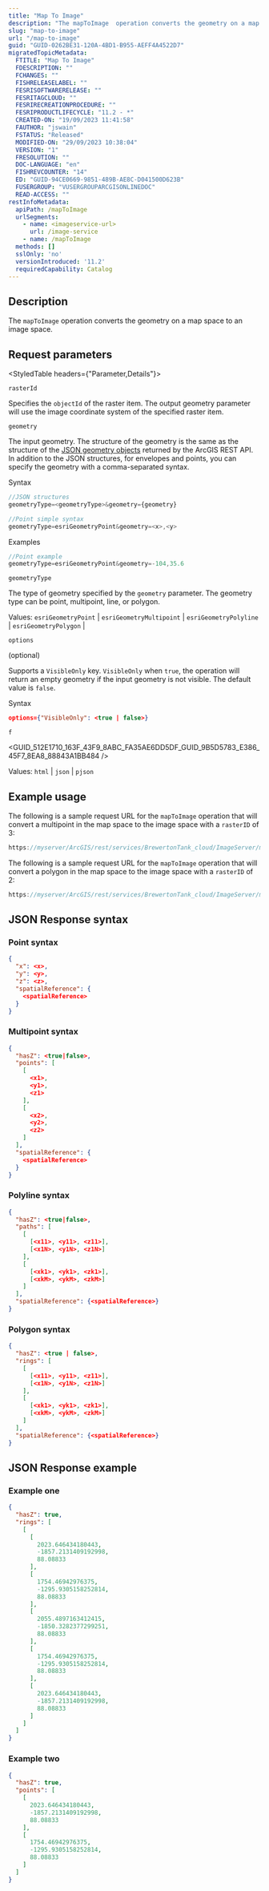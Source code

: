 ```yaml
---
title: "Map To Image"
description: "The mapToImage  operation converts the geometry on a map space to an image space"
slug: "map-to-image"
url: "/map-to-image"
guid: "GUID-0262BE31-120A-4BD1-B955-AEFF4A4522D7"
migratedTopicMetadata:
  FTITLE: "Map To Image"
  FDESCRIPTION: ""
  FCHANGES: ""
  FISHRELEASELABEL: ""
  FESRISOFTWARERELEASE: ""
  FESRITAGCLOUD: ""
  FESRIRECREATIONPROCEDURE: ""
  FESRIPRODUCTLIFECYCLE: "11.2 - *"
  CREATED-ON: "19/09/2023 11:41:58"
  FAUTHOR: "jswain"
  FSTATUS: "Released"
  MODIFIED-ON: "29/09/2023 10:38:04"
  VERSION: "1"
  FRESOLUTION: ""
  DOC-LANGUAGE: "en"
  FISHREVCOUNTER: "14"
  ED: "GUID-94CE0669-9851-489B-AE8C-D041500D623B"
  FUSERGROUP: "VUSERGROUPARCGISONLINEDOC"
  READ-ACCESS: ""
restInfoMetadata:
  apiPath: /mapToImage
  urlSegments:
    - name: <imageservice-url>
      url: /image-service
    - name: /mapToImage
  methods: []
  sslOnly: 'no'
  versionIntroduced: '11.2'
  requiredCapability: Catalog
---
```



## Description

The `mapToImage` operation converts the geometry on a map space to an image space.

##  Request parameters

<StyledTable headers={"Parameter,Details"}>

<StyledTableRow>

<StyledTableCell cellStyle="markdown">

`rasterId` 

</StyledTableCell>

<StyledTableCell cellStyle="markdown">

Specifies the `objectId` of the raster item. The output geometry parameter will use the image coordinate system of the specified raster item.

</StyledTableCell>

</StyledTableRow>

<StyledTableRow>

<StyledTableCell cellStyle="markdown">

`geometry` 

</StyledTableCell>

<StyledTableCell cellStyle="markdown">

The input geometry. The structure of the geometry is the same as the structure of the [ JSON geometry objects](/geometry-objects) returned by the ArcGIS REST API. In addition to the JSON structures, for envelopes and points, you can specify the geometry with a comma-separated syntax.

Syntax

```javascript
//JSON structures
geometryType=<geometryType>&geometry={geometry}

//Point simple syntax
geometryType=esriGeometryPoint&geometry=<x>,<y>

```

 

Examples

```javascript
//Point example
geometryType=esriGeometryPoint&geometry=-104,35.6

```

 

</StyledTableCell>

</StyledTableRow>

<StyledTableRow>

<StyledTableCell cellStyle="markdown">

`geometryType` 

</StyledTableCell>

<StyledTableCell cellStyle="markdown">

The type of geometry specified by the `geometry` parameter. The geometry type can be point, multipoint, line, or polygon.

Values: `esriGeometryPoint` \| `esriGeometryMultipoint` \| `esriGeometryPolyline` \| `esriGeometryPolygon`  \| 

</StyledTableCell>

</StyledTableRow>

<StyledTableRow>

<StyledTableCell cellStyle="markdown">

`options` 

(optional)

</StyledTableCell>

<StyledTableCell cellStyle="markdown">

Supports a `VisibleOnly` key. `VisibleOnly` when `true`, the operation will return an empty geometry if the input geometry is not visible. The default value is `false`.

Syntax

```json
options={"VisibleOnly": <true | false>}
```

 

</StyledTableCell>

</StyledTableRow>

<StyledTableRow>

<StyledTableCell cellStyle="markdown">

`f` 

</StyledTableCell>

<StyledTableCell cellStyle="markdown">

<GUID_512E1710_163F_43F9_8ABC_FA35AE6DD5DF_GUID_9B5D5783_E386_45F7_8EA8_88843A1BB484 />

Values: `html` \| `json` \| `pjson` 

</StyledTableCell>

</StyledTableRow>

</StyledTable>

## Example usage

The following is a sample request URL for the `mapToImage` operation that will convert a multipoint in the map space to the image space with a `rasterID` of 3:

```javascript
https://myserver/ArcGIS/rest/services/BrewertonTank_cloud/ImageServer/mapToImage?geometry={"points":[[407323.19,4787427.54],[407323.19,4787478.54]]}&geometryType=esriGeometryMultipoint&inSR=&rasterId=3&f=html
```

 

The following is a sample request URL for the `mapToImage` operation that will convert a polygon in the map space to the image space with a `rasterID` of 2:

```javascript
https://myserver/ArcGIS/rest/services/BrewertonTank_cloud/ImageServer/mapToImage?geometry={"rings":[[[407323.19,4787427.54],[407323.19,4787478.54],[407324.19,4787427.54],[407323.19,4787478.54]]]}&geometryType=esriGeometryPolygon&inSR=&rasterId=2&f=html
```

 

## JSON Response syntax

### Point syntax

```json
{
  "x": <x>,
  "y": <y>,
  "z": <z>, 
  "spatialReference": {
    <spatialReference>
  }
}
```

 

### Multipoint syntax

```json
{  
  "hasZ": <true|false>,
  "points": [
    [
      <x1>,
      <y1>,
      <z1>
    ],
    [
      <x2>,
      <y2>,
      <z2>
    ]
  ], 
  "spatialReference": {
    <spatialReference>
  }
}

```

 

### Polyline syntax

```json
{
  "hasZ": <true|false>,
  "paths": [
    [
      [<x11>, <y11>, <z11>],
      [<x1N>, <y1N>, <z1N>]
    ],
    [
      [<xk1>, <yk1>, <zk1>],
      [<xkM>, <ykM>, <zkM>]
    ]
  ],
  "spatialReference": {<spatialReference>}
}
```

 

### Polygon syntax

```json
{
  "hasZ": <true | false>,
  "rings": [
    [
      [<x11>, <y11>, <z11>],
      [<x1N>, <y1N>, <z1N>]
    ],
    [
      [<xk1>, <yk1>, <zk1>],
      [<xkM>, <ykM>, <zkM>]
    ]
  ],
  "spatialReference": {<spatialReference>}
}
```

 

## JSON Response example

### Example one

```json
{
  "hasZ": true,
  "rings": [
    [
      [
        2023.646434180443,
        -1857.2131409192998,
        88.08833
      ],
      [
        1754.46942976375,
        -1295.9305158252814,
        88.08833
      ],
      [
        2055.4897163412415,
        -1850.3282377299251,
        88.08833
      ],
      [
        1754.46942976375,
        -1295.9305158252814,
        88.08833
      ],
      [
        2023.646434180443,
        -1857.2131409192998,
        88.08833
      ]
    ]
  ]
}
```

 

### Example two

```json
{
  "hasZ": true,
  "points": [
    [
      2023.646434180443,
      -1857.2131409192998,
      88.08833
    ],
    [
      1754.46942976375,
      -1295.9305158252814,
      88.08833
    ]
  ]
}
```

 

